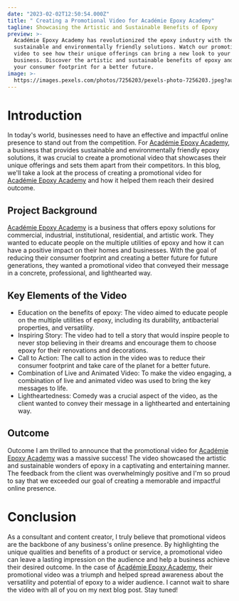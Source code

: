 ```yaml
---
date: "2023-02-02T12:50:54.000Z"
title: " Creating a Promotional Video for Académie Epoxy Academy"
tagline: Showcasing the Artistic and Sustainable Benefits of Epoxy
preview: >-
  Académie Epoxy Academy has revolutionized the epoxy industry with their
  sustainable and environmentally friendly solutions. Watch our promotional
  video to see how their unique offerings can bring a new look to your home or
  business. Discover the artistic and sustainable benefits of epoxy and reduce
  your consumer footprint for a better future.
image: >-
  https://images.pexels.com/photos/7256203/pexels-photo-7256203.jpeg?auto=compress&cs=tinysrgb&w=800
---
```


# Introduction

In today's world, businesses need to have an effective and impactful online presence to stand out from the competition. For [Académie Epoxy Academy](https://www.academieepoxyacademy.com), a business that provides sustainable and environmentally friendly epoxy solutions, it was crucial to create a promotional video that showcases their unique offerings and sets them apart from their competitors. In this blog, we'll take a look at the process of creating a promotional video for [Académie Epoxy Academy](https://www.academieepoxyacademy.com) and how it helped them reach their desired outcome.

## Project Background

[Académie Epoxy Academy](https://www.academieepoxyacademy.com) is a business that offers epoxy solutions for commercial, industrial, institutional, residential, and artistic work. They wanted to educate people on the multiple utilities of epoxy and how it can have a positive impact on their homes and businesses. With the goal of reducing their consumer footprint and creating a better future for future generations, they wanted a promotional video that conveyed their message in a concrete, professional, and lighthearted way.

## Key Elements of the Video

- Education on the benefits of epoxy: The video aimed to educate people on the multiple utilities of epoxy, including its durability, antibacterial properties, and versatility.
- Inspiring Story: The video had to tell a story that would inspire people to never stop believing in their dreams and encourage them to choose epoxy for their renovations and decorations.
- Call to Action: The call to action in the video was to reduce their consumer footprint and take care of the planet for a better future.
- Combination of Live and Animated Video: To make the video engaging, a combination of live and animated video was used to bring the key messages to life.
- Lightheartedness: Comedy was a crucial aspect of the video, as the client wanted to convey their message in a lighthearted and entertaining way.

## Outcome

Outcome
I am thrilled to announce that the promotional video for [Académie Epoxy Academy](https://www.academieepoxyacademy.com) was a massive success! The video showcased the artistic and sustainable wonders of epoxy in a captivating and entertaining manner. The feedback from the client was overwhelmingly positive and I'm so proud to say that we exceeded our goal of creating a memorable and impactful online presence.

# Conclusion

As a consultant and content creator, I truly believe that promotional videos are the backbone of any business's online presence. By highlighting the unique qualities and benefits of a product or service, a promotional video can leave a lasting impression on the audience and help a business achieve their desired outcome. In the case of [Académie Epoxy Academy](https://www.academieepoxyacademy.com), their promotional video was a triumph and helped spread awareness about the versatility and potential of epoxy to a wider audience. I cannot wait to share the video with all of you on my next blog post. Stay tuned!
